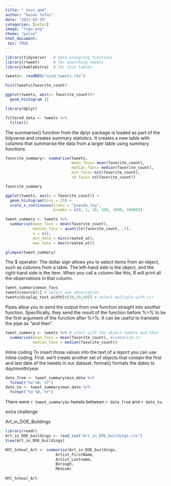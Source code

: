```yaml
---
title: " test_qmd"
author: "Hanan Yafai"
date: "2023-02-29"
categories: [notes]
image: "logo.png"
theme: "pulse"
html_document:
 toc: TRUE
---
```


```r
library(tidyverse)   # data wrangling functions
library(rtweet)      # for searching tweets
library(kableExtra)  # for nice tables
```

```r

tweets<- readRDS("ncod_tweets.rds")

hist(tweets$favorite_count)

ggplot(tweets, aes(x= favorite_count))+
  geom_histogram ()

library(dplyr)

filtered_data <- tweets %>%
  filter()
```

The summarise() function from the dplyr package is loaded as part of the tidyverse and creates summary statistics. It creates a new table with columns that summarise the data from a larger table using summary functions.

```r
favorite_summary<- summarise(tweets,
                             mean_favs= mean(favorite_count),
                             median_favs= median(favorite_count),
                             min_favs= min(favorite_count),
                             sd_favs= sd(favorite_count))

favorite_summary
```

```r
ggplot(tweets, aes(x = favorite_count)) +
  geom_histogram(bins = 25) +
  scale_x_continuous(trans = "pseudo_log", 
                     breaks = c(0, 1, 10, 100, 1000, 10000))
```

```r
tweet_summary <- tweets %>%
  summarise(mean_favs = mean(favorite_count),
            median_favs = quantile(favorite_count, .5),
            n = n(),
            min_date = min(created_at),
            max_date = max(created_at))

glimpse(tweet_summary)
```

The \$ operator: The dollar sign allows you to select items from an object, such as columns from a table. The left-hand side is the object, and the right-hand side is the item. When you call a column like this, R will print all the observations in that column.

```r
tweet_summary$mean_favs
tweets$source[1] # select one observation
tweets$display_text_width[c(20,30,40)] # select multiple with c()
```

Pipes allow you to send the output from one function straight into another function. Specifically, they send the result of the function before %\>% to be the first argument of the function after %\>%. It can be useful to translate the pipe as "and then".

```r

tweet_summary <- tweets %>% # start with the object tweets and then
  summarise(mean_favs = mean(favorite_count), #summarise it
            median_favs = median(favorite_count))
```

Inline coding To insert those values into the text of a report you can use inline coding. First. we'll create another set of objects that contain the first and last date of the tweets in our dataset. format() formats the dates to day/month/year.

```r

date_from <- tweet_summary$min_date %>% 
  format("%d %B, %Y")
date_to <- tweet_summary$max_date %>% 
  format("%d %B, %Y")
```

There were `r tweet_summary$n` tweets between `r date_from` and `r date_to`.

extra challenge

Art_in_DOE_Buildings

```r
library(readr)
Art_in_DOE_buildings <- read_csv("Art_in_DOE_buildings.csv")
View(Art_in_DOE_buildings)

```

```r
NYC_School_Art <- summarise(Art_in_DOE_buildings,
                      Artist_FirstName,
                      Artist_Lastname,
                      Borough,
                      Medium)
                                 
NYC_School_Art
```
